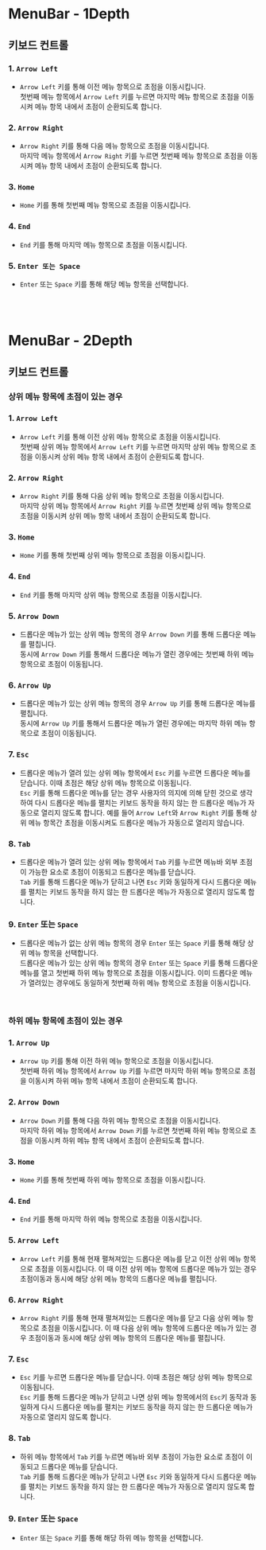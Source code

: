 
<Meta title="Part2/MenuBar" />

# MenuBar - 1Depth

## 키보드 컨트롤

### 1. `Arrow Left`

- `Arrow Left` 키를 통해 이전 메뉴 항목으로 초점을 이동시킵니다.
  <br />
  첫번째 메뉴 항목에서 `Arrow Left` 키를 누르면 마지막 메뉴 항목으로 초점을 이동시켜
  메뉴 항목 내에서 초점이 순환되도록 합니다.

### 2. `Arrow Right`

- `Arrow Right` 키를 통해 다음 메뉴 항목으로 초점을 이동시킵니다.
  <br />
  마지막 메뉴 항목에서 `Arrow Right` 키를 누르면 첫번째 메뉴 항목으로 초점을 이동시켜
  메뉴 항목 내에서 초점이 순환되도록 합니다.

### 3. `Home`

- `Home` 키를 통해 첫번째 메뉴 항목으로 초점을 이동시킵니다.

### 4. `End`

- `End` 키를 통해 마지막 메뉴 항목으로 초점을 이동시킵니다.

### 5. `Enter 또는 Space`

- `Enter` 또는 `Space` 키를 통해 해당 메뉴 항목을 선택합니다.

<br />
<br />

# MenuBar - 2Depth

## 키보드 컨트롤

### 상위 메뉴 항목에 초점이 있는 경우

### 1. `Arrow Left`

- `Arrow Left` 키를 통해 이전 상위 메뉴 항목으로 초점을 이동시킵니다.
  <br />
  첫번째 상위 메뉴 항목에서 `Arrow Left` 키를 누르면 마지막 상위 메뉴 항목으로 초점을
  이동시켜 상위 메뉴 항목 내에서 초점이 순환되도록 합니다.

### 2. `Arrow Right`

- `Arrow Right` 키를 통해 다음 상위 메뉴 항목으로 초점을 이동시킵니다.
  <br />
  마지막 상위 메뉴 항목에서 `Arrow Right` 키를 누르면 첫번째 상위 메뉴 항목으로 초점을
  이동시켜 상위 메뉴 항목 내에서 초점이 순환되도록 합니다.

### 3. `Home`

- `Home` 키를 통해 첫번째 상위 메뉴 항목으로 초점을 이동시킵니다.

### 4. `End`

- `End` 키를 통해 마지막 상위 메뉴 항목으로 초점을 이동시킵니다.

### 5. `Arrow Down`

- 드롭다운 메뉴가 있는 상위 메뉴 항목의 경우 `Arrow Down` 키를 통해 드롭다운 메뉴를 펼칩니다.
  <br />
  동시에 `Arrow Down` 키를 통해서 드롭다운 메뉴가 열린 경우에는 첫번째 하위 메뉴
  항목으로 초점이 이동됩니다.

### 6. `Arrow Up`

- 드롭다운 메뉴가 있는 상위 메뉴 항목의 경우 `Arrow Up` 키를 통해 드롭다운 메뉴를 펼칩니다.
  <br />
  동시에 `Arrow Up` 키를 통해서 드롭다운 메뉴가 열린 경우에는 마지막 하위 메뉴 항목으로
  초점이 이동됩니다.

### 7. `Esc`

- 드롭다운 메뉴가 열려 있는 상위 메뉴 항목에서 `Esc` 키를 누르면 드롭다운 메뉴를 닫습니다. 이때 초점은 해당 상위 메뉴 항목으로 이동됩니다.
  <br />
  `Esc` 키를 통해 드롭다운 메뉴를 닫는 경우 사용자의 의지에 의해 닫힌 것으로 생각하여
  다시 드롭다운 메뉴를 펼치는 키보드 동작을 하지 않는 한 드롭다운 메뉴가 자동으로
  열리지 않도록 합니다. 예를 들어 `Arrow Left`와 `Arrow Right` 키를 통해 상위 메뉴
  항목간 초점을 이동시켜도 드롭다운 메뉴가 자동으로 열리지 않습니다.

### 8. `Tab`

- 드롭다운 메뉴가 열려 있는 상위 메뉴 항목에서 `Tab` 키를 누르면 메뉴바 외부 초점이 가능한 요소로 초점이 이동되고 드롭다운 메뉴를 닫습니다.
  <br />
  `Tab` 키를 통해 드롭다운 메뉴가 닫히고 나면 `Esc` 키와 동일하게 다시 드롭다운 메뉴를
  펼치는 키보드 동작을 하지 않는 한 드롭다운 메뉴가 자동으로 열리지 않도록 합니다.

### 9. `Enter` 또는 `Space`

- 드롭다운 메뉴가 없는 상위 메뉴 항목의 경우 `Enter` 또는 `Space` 키를 통해 해당 상위 메뉴 항목을 선택합니다.
  <br />
  드롭다운 메뉴가 있는 상위 메뉴 항목의 경우 `Enter` 또는 `Space` 키를 통해 드롭다운
  메뉴를 열고 첫번째 하위 메뉴 항목으로 초점을 이동시킵니다. 이미 드롭다운 메뉴가
  열려있는 경우에도 동일하게 첫번째 하위 메뉴 항목으로 초점을 이동시킵니다.

<br />

### 하위 메뉴 항목에 초점이 있는 경우

### 1. `Arrow Up`

- `Arrow Up` 키를 통해 이전 하위 메뉴 항목으로 초점을 이동시킵니다.
  <br />
  첫번째 하위 메뉴 항목에서 `Arrow Up` 키를 누르면 마지막 하위 메뉴 항목으로 초점을
  이동시켜 하위 메뉴 항목 내에서 초점이 순환되도록 합니다.

### 2. `Arrow Down`

- `Arrow Down` 키를 통해 다음 하위 메뉴 항목으로 초점을 이동시킵니다.
  <br />
  마지막 하위 메뉴 항목에서 `Arrow Down` 키를 누르면 첫번째 하위 메뉴 항목으로 초점을
  이동시켜 하위 메뉴 항목 내에서 초점이 순환되도록 합니다.

### 3. `Home`

- `Home` 키를 통해 첫번째 하위 메뉴 항목으로 초점을 이동시킵니다.

### 4. `End`

- `End` 키를 통해 마지막 하위 메뉴 항목으로 초점을 이동시킵니다.

### 5. `Arrow Left`

- `Arrow Left` 키를 통해 현재 펼쳐져있는 드롭다운 메뉴를 닫고 이전 상위 메뉴 항목으로 초점을 이동시킵니다. 이 때 이전 상위 메뉴 항목에 드롭다운 메뉴가 있는 경우 초점이동과 동시에 해당 상위 메뉴 항목의 드롭다운 메뉴를 펼칩니다.

### 6. `Arrow Right`

- `Arrow Right` 키를 통해 현재 펼쳐져있는 드롭다운 메뉴를 닫고 다음 상위 메뉴 항목으로 초점을 이동시킵니다. 이 때 다음 상위 메뉴 항목에 드롭다운 메뉴가 있는 경우 초점이동과 동시에 해당 상위 메뉴 항목의 드롭다운 메뉴를 펼칩니다.

### 7. `Esc`

- `Esc` 키를 누르면 드롭다운 메뉴를 닫습니다. 이때 초점은 해당 상위 메뉴 항목으로 이동됩니다.
  <br />
  `Esc` 키를 통해 드롭다운 메뉴가 닫히고 나면 상위 메뉴 항목에서의 `Esc`키 동작과
  동일하게 다시 드롭다운 메뉴를 펼치는 키보드 동작을 하지 않는 한 드롭다운 메뉴가
  자동으로 열리지 않도록 합니다.

### 8. `Tab`

- 하위 메뉴 항목에서 `Tab` 키를 누르면 메뉴바 외부 초점이 가능한 요소로 초점이 이동되고 드롭다운 메뉴를 닫습니다.
  <br />
  `Tab` 키를 통해 드롭다운 메뉴가 닫히고 나면 `Esc` 키와 동일하게 다시 드롭다운 메뉴를
  펼치는 키보드 동작을 하지 않는 한 드롭다운 메뉴가 자동으로 열리지 않도록 합니다.

### 9. `Enter` 또는 `Space`

- `Enter` 또는 `Space` 키를 통해 해당 하위 메뉴 항목을 선택합니다.
